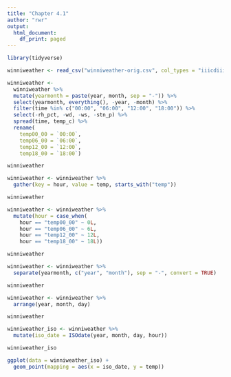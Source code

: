 ```yaml
---
title: "Chapter 4.1"
author: "rwr"
output: 
  html_document:
    df_print: paged
---
```


```r
library(tidyverse)
```


```r
winniweather <- read_csv("winniweather-orig.csv", col_types = "iiicdiiid")
```


```r
winniweather <- 
  winniweather %>%
  mutate(yearmonth = paste(year, month, sep = "-")) %>%
  select(yearmonth, everything(), -year, -month) %>%
  filter(time %in% c("00:00", "06:00", "12:00", "18:00")) %>%
  select(-rh_pct, -wd, -ws, -stn_p) %>%
  spread(time, temp_c) %>%
  rename(
    temp00_00 = `00:00`,
    temp06_00 = `06:00`,
    temp12_00 = `12:00`,
    temp18_00 = `18:00`)
```


```r
winniweather
```


```r
winniweather <- winniweather %>%
  gather(key = hour, value = temp, starts_with("temp"))

winniweather
```


```r
winniweather <- winniweather %>%
  mutate(hour = case_when(
    hour == "temp00_00" ~ 0L,
    hour == "temp06_00" ~ 6L,
    hour == "temp12_00" ~ 12L,
    hour == "temp18_00" ~ 18L))

winniweather
```


```r
winniweather <- winniweather %>%
  separate(yearmonth, c("year", "month"), sep = "-", convert = TRUE)

winniweather
```


```r
winniweather <- winniweather %>%
  arrange(year, month, day)

winniweather
```


```r
winniweather_iso <- winniweather %>%
  mutate(iso_date = ISOdate(year, month, day, hour))

winniweather_iso
```


```r
ggplot(data = winniweather_iso) +
  geom_point(mapping = aes(x = iso_date, y = temp))
```

